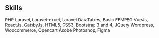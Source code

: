 ## Skills

<ProjectCard title="Backend" link="https://www.linkedin.com/in/patrick-delos-santos/" bg="linear-gradient(to right, #D4145A 0%, #FBB03B 100%)">
PHP Laravel, Laravel-excel, Laravel DataTables, Basic FFMPEG 
</ProjectCard>


<ProjectCard title="Frontend" link="https://www.linkedin.com/in/patrick-delos-santos/" bg="linear-gradient(to right, #662d8c 0%, #ed1e79 100%)">
VueJs, ReactJs, GatsbyJs, HTML5, CSS3, Bootstrap 3 and 4, JQuery 
</ProjectCard>

<ProjectCard title="CMS" link="https://www.linkedin.com/in/patrick-delos-santos/" bg="linear-gradient(to right, #009245 0%, #fcee21 100%)">
Wordpress, Woocommerce, Opencart
</ProjectCard>

<ProjectCard title="Graphics" link="https://www.linkedin.com/in/patrick-delos-santos/" bg="linear-gradient(to right, #d585ff 0%, #00ffee 100%)">
Adobe Photoshop, Figma
</ProjectCard>